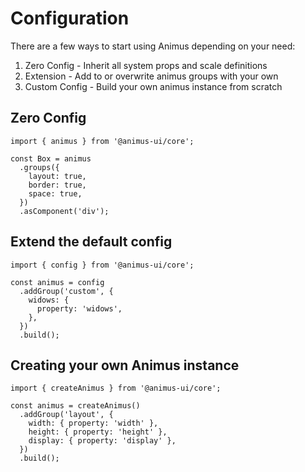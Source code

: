 # Configuration

There are a few ways to start using Animus depending on your need:

1. Zero Config - Inherit all system props and scale definitions
2. Extension - Add to or overwrite animus groups with your own
3. Custom Config - Build your own animus instance from scratch

## Zero Config

```tsx
import { animus } from '@animus-ui/core';

const Box = animus
  .groups({
    layout: true,
    border: true,
    space: true,
  })
  .asComponent('div');
```

## Extend the default config

```tsx
import { config } from '@animus-ui/core';

const animus = config
  .addGroup('custom', {
    widows: {
      property: 'widows',
    },
  })
  .build();
```

## Creating your own Animus instance

```tsx
import { createAnimus } from '@animus-ui/core';

const animus = createAnimus()
  .addGroup('layout', {
    width: { property: 'width' },
    height: { property: 'height' },
    display: { property: 'display' },
  })
  .build();
```
